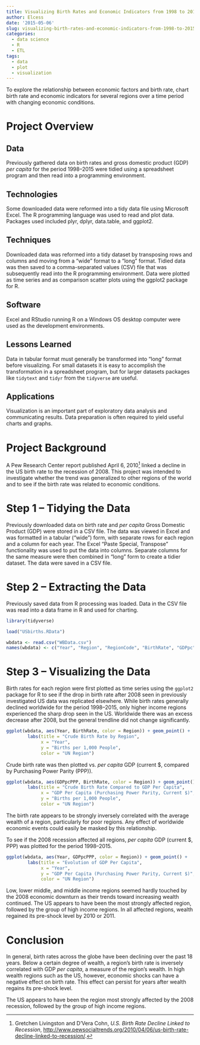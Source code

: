 ```yaml
---
title: Visualizing Birth Rates and Economic Indicators from 1998 to 2015
author: Elcess
date: '2015-05-06'
slug: visualizing-birth-rates-and-economic-indicators-from-1998-to-2015
categories:
  - data science
  - R
  - ETL
tags:
  - data
  - plot
  - visualization
---
```


To explore the relationship between economic factors and birth rate, chart birth rate and economic indicators for several regions over a time period with changing economic conditions.  


# Project Overview  

## Data  

Previously gathered data on birth rates and gross domestic product (GDP) *per capita* for the period 1998–2015 were tidied using a spreadsheet program and then read into a programming environment.  

## Technologies  

Some downloaded data were reformed into a tidy data file using Microsoft Excel. The R programming language was used to read and plot data. Packages used included plyr, dplyr, data.table, and ggplot2.  

## Techniques  

Downloaded data was reformed into a tidy dataset by transposing rows and columns and moving from a “wide” format to a “long” format. Tidied data was then saved to a comma-separated values (CSV) file that was subsequently read into the R programming environment. Data were plotted as time series and as comparison scatter plots using the ggplot2 package for R.  

## Software  

Excel and RStudio running R on a Windows OS desktop computer were used as the development environments.  

## Lessons Learned  

Data in tabular format must generally be transformed into "long" format before visualizing. For small datasets it is easy to accomplish the transformation in a spreadsheet program, but for larger datasets packages like `tidytext` and `tidyr` from the `tidyverse` are useful.

## Applications  

Visualization is an important part of exploratory data analysis and communicating results. Data preparation is often required to yield useful charts and graphs.  

# Project Background {#Background}  

A Pew Research Center report published April 6, 2010[^1] linked a decline in the US birth rate to the recession of 2008. This project was intended to investigate whether the trend was generalized to other regions of the world and to see if the birth rate was related to economic conditions.  

[^1]: Gretchen Livingston and D’Vera Cohn, *U.S. Birth Rate Decline Linked to Recession*,  <http://www.pewsocialtrends.org/2010/04/06/us-birth-rate-decline-linked-to-recession/>.  

# Step 1 -- Tidying the Data {#Step1}  

Previously downloaded data on birth rate and *per capita* Gross Domestic Product (GDP) were stored in a CSV file. The data was viewed in Excel and was formatted in a tabular ("wide") form, with separate rows for each region and a column for each year. The Excel "Paste Special, Transpose" functionality was used to put the data into columns. Separate columns for the same measure were then combined in "long" form to create a tidier dataset. The data were saved in a CSV file.  

# Step 2 -- Extracting the Data {#Step2}  

Previously saved data from R processing was loaded. Data in the CSV file was read into a data frame in R and used for charting.  

```r
library(tidyverse)

load("USbirths.RData")

wbdata <- read.csv("WBData.csv")
names(wbdata) <- c("Year", "Region", "RegionCode", "BirthRate", "GDPpc", "GDPpcPPP")

```

# Step 3 -- Visualizing the Data {#Step3}  

Birth rates for each region were first plotted as time series using the `ggplot2` package for R to see if the drop in birth rate after 2008 seen in previously investigated US data was replicated elsewhere. While birth rates generally declined worldwide for the period 1998–2015, only higher income regions experienced the sharp drop seen in the US. Worldwide there was an excess decrease after 2008, but the general trendline did not change significantly.  

```r
ggplot(wbdata, aes(Year, BirthRate, color = Region)) + geom_point() +
        labs(title = "Crude Birth Rate by Region",
             x = "Year",
             y = "Births per 1,000 People",
             color = "UN Region")
```

Crude birth rate was then plotted vs. *per capita* GDP (current $, compared by Purchasing Power Parity (PPP)). 

```r
ggplot(wbdata, aes(GDPpcPPP, BirthRate, color = Region)) + geom_point() +
        labs(title = "Crude Birth Rate Compared to GDP Per Capita",
             x = "GDP Per Capita (Purchasing Power Parity, Current $)",
             y = "Births per 1,000 People",
             color = "UN Region")
```

The birth rate appears to be strongly inversely correlated with the average wealth of a region, particularly for poor regions. Any effect of worldwide economic events could easily be masked by this relationship.  

To see if the 2008 recession affected all regions, *per capita* GDP (current $, PPP) was plotted for the period 1998–2015.  

```r
ggplot(wbdata, aes(Year, GDPpcPPP, color = Region)) + geom_point() +
        labs(title = "Evolution of GDP Per Capita",
             x = "Year",
             y = "GDP Per Capita (Purchasing Power Parity, Current $)",
             color = "UN Region")
```

Low, lower middle, and middle income regions seemed hardly touched by the 2008 economic downturn as their trends toward increasing wealth continued. The US appears to have been the most strongly affected region, followed by the group of high income regions. In all affected regions, wealth regained its pre-shock level by 2010 or 2011.  

# Conclusion {#Conclusion}  

In general, birth rates across the globe have been declining over the past 18 years. Below a certain degree of wealth, a region's birth rate is inversely correlated with GDP *per capita*, a measure of the region's wealth. In high wealth regions such as the US, however, economic shocks can have a negative effect on birth rate. This effect can persist for years after wealth regains its pre-shock level.

The US appears to have been the region most strongly affected by the 2008 recession, followed by the group of high income regions.

